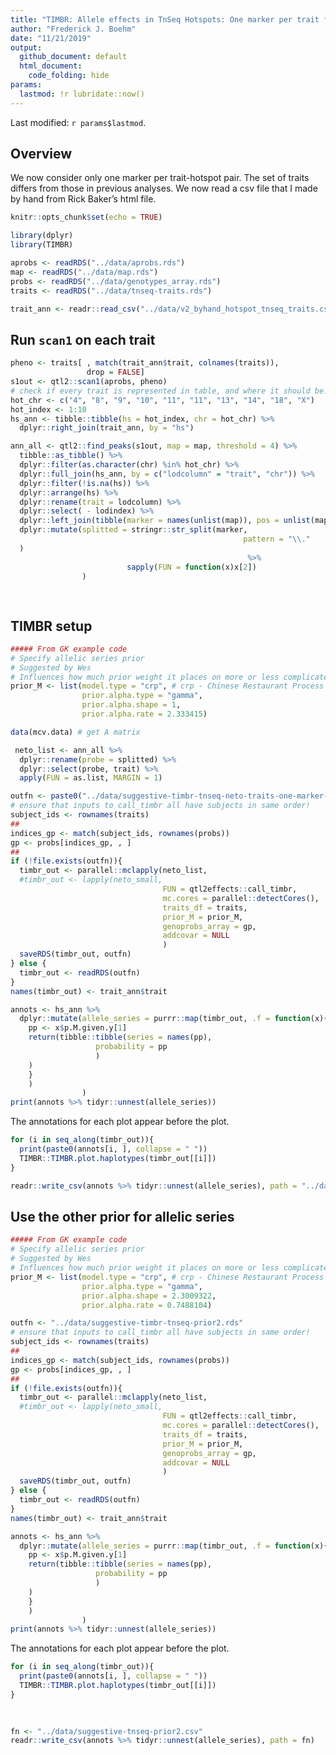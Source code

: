 ```yaml
---
title: "TIMBR: Allele effects in TnSeq Hotspots: One marker per trait for all 10 hotspots"
author: "Frederick J. Boehm"
date: "11/21/2019"
output: 
  github_document: default
  html_document: 
    code_folding: hide
params:
  lastmod: !r lubridate::now()
---
```


Last modified: `r params$lastmod`.


## Overview

We now consider only one marker per trait-hotspot pair. The set of traits differs from those in previous analyses. We now read a csv file that I made by hand from Rick Baker's html file.





```r
knitr::opts_chunk$set(echo = TRUE)
```

```r
library(dplyr)
library(TIMBR)
```


```r
aprobs <- readRDS("../data/aprobs.rds")
map <- readRDS("../data/map.rds")
probs <- readRDS("../data/genotypes_array.rds")
traits <- readRDS("../data/tnseq-traits.rds")
```

```r
trait_ann <- readr::read_csv("../data/v2_byhand_hotspot_tnseq_traits.csv")
```

## Run `scan1` on each trait

```r

pheno <- traits[ , match(trait_ann$trait, colnames(traits)),
                 drop = FALSE]
s1out <- qtl2::scan1(aprobs, pheno)
# check if every trait is represented in table, and where it should be!
hot_chr <- c("4", "8", "9", "10", "11", "11", "13", "14", "18", "X") 
hot_index <- 1:10
hs_ann <- tibble::tibble(hs = hot_index, chr = hot_chr) %>%
  dplyr::right_join(trait_ann, by = "hs")

ann_all <- qtl2::find_peaks(s1out, map = map, threshold = 4) %>%
  tibble::as_tibble() %>%
  dplyr::filter(as.character(chr) %in% hot_chr) %>%
  dplyr::full_join(hs_ann, by = c("lodcolumn" = "trait", "chr")) %>%
  dplyr::filter(!is.na(hs)) %>%
  dplyr::arrange(hs) %>%
  dplyr::rename(trait = lodcolumn) %>%
  dplyr::select( - lodindex) %>%
  dplyr::left_join(tibble(marker = names(unlist(map)), pos = unlist(map)), by = "pos" ) %>%
  dplyr::mutate(splitted = stringr::str_split(marker, 
                                                    pattern = "\\."
  )
                                                     %>%
                          sapply(FUN = function(x)x[2])
                ) 
  
  
``` 


## TIMBR setup

```r
##### From GK example code
# Specify allelic series prior
# Suggested by Wes
# Influences how much prior weight it places on more or less complicated allelic series
prior_M <- list(model.type = "crp", # crp - Chinese Restaurant Process
                prior.alpha.type = "gamma",
                prior.alpha.shape = 1,
                prior.alpha.rate = 2.333415)
```


```r
data(mcv.data) # get A matrix
```

```r
 neto_list <- ann_all %>%
  dplyr::rename(probe = splitted) %>%
  dplyr::select(probe, trait) %>%
  apply(FUN = as.list, MARGIN = 1)
```


```r
outfn <- paste0("../data/suggestive-timbr-tnseq-neto-traits-one-marker-per-trait-all.rds")
# ensure that inputs to call_timbr all have subjects in same order!
subject_ids <- rownames(traits)
##
indices_gp <- match(subject_ids, rownames(probs))
gp <- probs[indices_gp, , ]
##
if (!file.exists(outfn)){
  timbr_out <- parallel::mclapply(neto_list, 
  #timbr_out <- lapply(neto_small, 
                                  FUN = qtl2effects::call_timbr, 
                                  mc.cores = parallel::detectCores(),
                                  traits_df = traits,
                                  prior_M = prior_M, 
                                  genoprobs_array = gp,
                                  addcovar = NULL
                                  )
  saveRDS(timbr_out, outfn)
} else {
  timbr_out <- readRDS(outfn)
}
names(timbr_out) <- trait_ann$trait
```

```r
annots <- hs_ann %>%
  dplyr::mutate(allele_series = purrr::map(timbr_out, .f = function(x){
    pp <- x$p.M.given.y[1]
    return(tibble::tibble(series = names(pp), 
                   probability = pp
                   )
    )
    }
    )
                )
print(annots %>% tidyr::unnest(allele_series))
```

The annotations for each plot appear before the plot.

```r
for (i in seq_along(timbr_out)){
  print(paste0(annots[i, ], collapse = " "))
  TIMBR::TIMBR.plot.haplotypes(timbr_out[[i]])
}
```

```r
readr::write_csv(annots %>% tidyr::unnest(allele_series), path = "../data/suggestive-tnseq-neto-traits-annotated-10-hotspots.csv")
```

## Use the other prior for allelic series

```r
##### From GK example code
# Specify allelic series prior
# Suggested by Wes
# Influences how much prior weight it places on more or less complicated allelic series
prior_M <- list(model.type = "crp", # crp - Chinese Restaurant Process
                prior.alpha.type = "gamma",
                prior.alpha.shape = 2.3009322,
                prior.alpha.rate = 0.7488104)
```

```r
outfn <- "../data/suggestive-timbr-tnseq-prior2.rds"
# ensure that inputs to call_timbr all have subjects in same order!
subject_ids <- rownames(traits)
##
indices_gp <- match(subject_ids, rownames(probs))
gp <- probs[indices_gp, , ]
##
if (!file.exists(outfn)){
  timbr_out <- parallel::mclapply(neto_list, 
  #timbr_out <- lapply(neto_small, 
                                  FUN = qtl2effects::call_timbr, 
                                  mc.cores = parallel::detectCores(),
                                  traits_df = traits,
                                  prior_M = prior_M, 
                                  genoprobs_array = gp,
                                  addcovar = NULL
                                  )
  saveRDS(timbr_out, outfn)
} else {
  timbr_out <- readRDS(outfn)
}
names(timbr_out) <- trait_ann$trait
```

```r
annots <- hs_ann %>%
  dplyr::mutate(allele_series = purrr::map(timbr_out, .f = function(x){
    pp <- x$p.M.given.y[1]
    return(tibble::tibble(series = names(pp), 
                   probability = pp
                   )
    )
    }
    )
                )
print(annots %>% tidyr::unnest(allele_series))
```

The annotations for each plot appear before the plot.

```r
for (i in seq_along(timbr_out)){
  print(paste0(annots[i, ], collapse = " "))
  TIMBR::TIMBR.plot.haplotypes(timbr_out[[i]])
}
         
         
```

```r
fn <- "../data/suggestive-tnseq-prior2.csv"
readr::write_csv(annots %>% tidyr::unnest(allele_series), path = fn)
```
